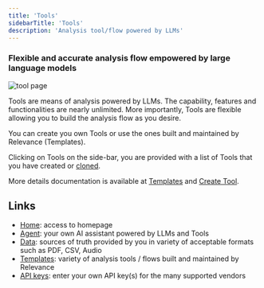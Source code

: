 ```yaml
---
title: 'Tools'
sidebarTitle: 'Tools'
description: 'Analysis tool/flow powered by LLMs'
---
```


### Flexible and accurate analysis flow empowered by large language models
![tool page](/images/build-custom-tools/tool1.png)

Tools are means of analysis powered by LLMs. 
The capability, features and functionalities are nearly unlimited.
More importantly, Tools are flexible allowing you to build the analysis flow as you desire.

You can create you own Tools or use the ones built and maintained by Relevance (Templates).

Clicking on Tools on the side-bar, you are provided with a list of Tools that you have 
created or [cloned](/templates/introduction#clone-a-template-create-a-copy-of-a-tool-in-your-account).

More details documentation is available at [Templates](/templates/introduction) and [Create Tool](/build-custom-tools/create-a-tool).

## Links
* [Home](/get-started/key-concepts/home): access to homepage
* [Agent](/get-started/key-concepts/agent): your own AI assistant powered by LLMs and Tools
* [Data](/get-started/key-concepts/data): sources of truth provided by you in variety of acceptable formats such as PDF, CSV, Audio
* [Templates](/get-started/key-concepts/templates): variety of analysis tools / flows built and maintained by Relevance
* [API keys](/get-started/key-concepts/api-keys): enter your own API key(s) for the many supported vendors 
